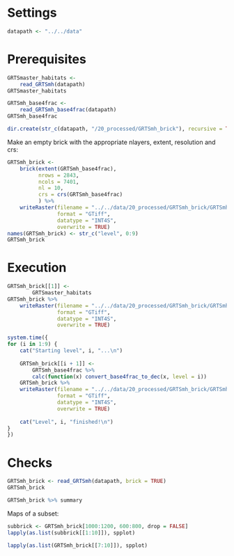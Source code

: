 # Settings

```r
datapath <- "../../data"
```


# Prerequisites

```r
GRTSmaster_habitats <- 
    read_GRTSmh(datapath)
GRTSmaster_habitats
```


```r
GRTSmh_base4frac <- 
    read_GRTSmh_base4frac(datapath)
GRTSmh_base4frac
```

```r
dir.create(str_c(datapath, "/20_processed/GRTSmh_brick"), recursive = TRUE)
```

Make an empty brick with the appropriate nlayers, extent, resolution and crs:

```r
GRTSmh_brick <- 
    brick(extent(GRTSmh_base4frac), 
          nrows = 2843, 
          ncols = 7401, 
          nl = 10, 
          crs = crs(GRTSmh_base4frac)
          ) %>% 
    writeRaster(filename = "../../data/20_processed/GRTSmh_brick/GRTSmh_brick.tif",
                format = "GTiff", 
                datatype = "INT4S",
                overwrite = TRUE)
names(GRTSmh_brick) <- str_c("level", 0:9)
GRTSmh_brick
```


# Execution

```r
GRTSmh_brick[[1]] <-
        GRTSmaster_habitats
GRTSmh_brick %>%
    writeRaster(filename = "../../data/20_processed/GRTSmh_brick/GRTSmh_brick.tif",
                format = "GTiff",
                datatype = "INT4S",
                overwrite = TRUE)
```


```r
system.time({
for (i in 1:9) {
    cat("Starting level", i, "...\n")
    
    GRTSmh_brick[[i + 1]] <-
        GRTSmh_base4frac %>% 
        calc(function(x) convert_base4frac_to_dec(x, level = i))
    GRTSmh_brick %>%
    writeRaster(filename = "../../data/20_processed/GRTSmh_brick/GRTSmh_brick.tif",
                format = "GTiff",
                datatype = "INT4S",
                overwrite = TRUE)
    
    cat("Level", i, "finished!\n")
}
})
```



# Checks

```r
GRTSmh_brick <- read_GRTSmh(datapath, brick = TRUE)
GRTSmh_brick
```

```r
GRTSmh_brick %>% summary
```

Maps of a subset:

```r
subbrick <- GRTSmh_brick[1000:1200, 600:800, drop = FALSE]
lapply(as.list(subbrick[[1:10]]), spplot)
```

```r
lapply(as.list(GRTSmh_brick[[7:10]]), spplot)
```









